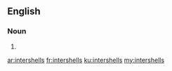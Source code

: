 ==English==

===Noun===
{{head|en|plural}}

# {{plural of|intershell|lang=en|nocat=1}}

[[ar:intershells]]
[[fr:intershells]]
[[ku:intershells]]
[[my:intershells]]